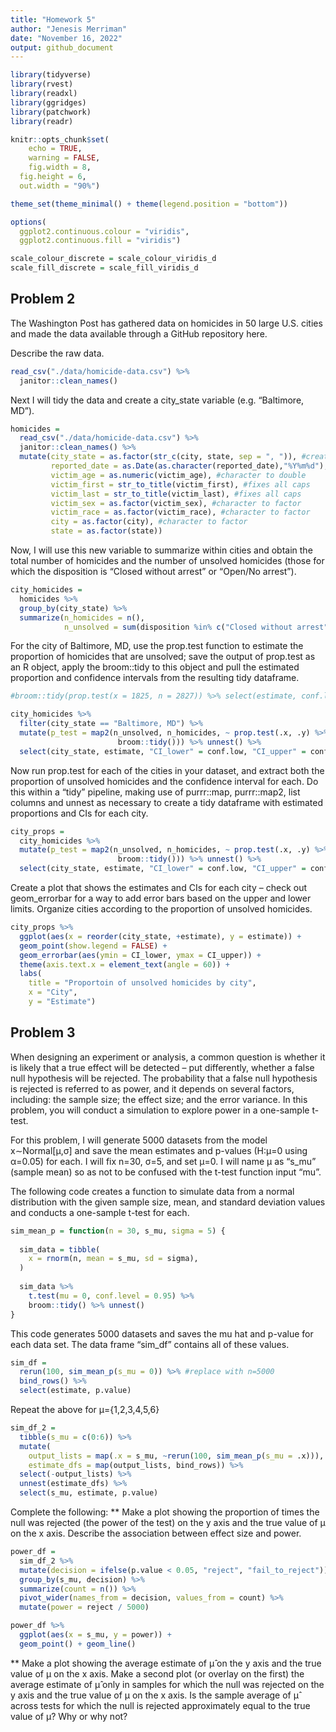 ```yaml
---
title: "Homework 5"
author: "Jenesis Merriman"
date: "November 16, 2022"
output: github_document
---
```


```r
library(tidyverse)
library(rvest)
library(readxl)
library(ggridges)
library(patchwork)
library(readr)

knitr::opts_chunk$set(
	echo = TRUE,
	warning = FALSE,
	fig.width = 8, 
  fig.height = 6,
  out.width = "90%")

theme_set(theme_minimal() + theme(legend.position = "bottom"))

options(
  ggplot2.continuous.colour = "viridis",
  ggplot2.continuous.fill = "viridis")

scale_colour_discrete = scale_colour_viridis_d
scale_fill_discrete = scale_fill_viridis_d
```

## Problem 2

The Washington Post has gathered data on homicides in 50 large U.S. cities and made the data available through a GitHub repository here. 

Describe the raw data. 
```r
read_csv("./data/homicide-data.csv") %>%
  janitor::clean_names()
```

Next I will tidy the data and create a city_state variable (e.g. “Baltimore, MD”).

```r
homicides =
  read_csv("./data/homicide-data.csv") %>%
  janitor::clean_names() %>%
  mutate(city_state = as.factor(str_c(city, state, sep = ", ")), #creates new variable
         reported_date = as.Date(as.character(reported_date),"%Y%m%d"), #date format
         victim_age = as.numeric(victim_age), #character to double
         victim_first = str_to_title(victim_first), #fixes all caps
         victim_last = str_to_title(victim_last), #fixes all caps
         victim_sex = as.factor(victim_sex), #character to factor
         victim_race = as.factor(victim_race), #character to factor
         city = as.factor(city), #character to factor
         state = as.factor(state))
```

Now, I will use this new variable to summarize within cities and obtain the total number of homicides and the number of unsolved homicides (those for which the disposition is “Closed without arrest” or “Open/No arrest”).

```r
city_homicides =
  homicides %>%
  group_by(city_state) %>%
  summarize(n_homicides = n(),
            n_unsolved = sum(disposition %in% c("Closed without arrest","Open/No arrest")))
```

For the city of Baltimore, MD, use the prop.test function to estimate the proportion of homicides that are unsolved; save the output of prop.test as an R object, apply the broom::tidy to this object and pull the estimated proportion and confidence intervals from the resulting tidy dataframe.

```r
#broom::tidy(prop.test(x = 1825, n = 2827)) %>% select(estimate, conf.low, conf.high)

city_homicides %>%
  filter(city_state == "Baltimore, MD") %>%
  mutate(p_test = map2(n_unsolved, n_homicides, ~ prop.test(.x, .y) %>%
                        broom::tidy())) %>% unnest() %>%
  select(city_state, estimate, "CI_lower" = conf.low, "CI_upper" = conf.high)
```
Now run prop.test for each of the cities in your dataset, and extract both the proportion of unsolved homicides and the confidence interval for each. Do this within a “tidy” pipeline, making use of purrr::map, purrr::map2, list columns and unnest as necessary to create a tidy dataframe with estimated proportions and CIs for each city.

```r
city_props =
  city_homicides %>%
  mutate(p_test = map2(n_unsolved, n_homicides, ~ prop.test(.x, .y) %>%
                        broom::tidy())) %>% unnest() %>%
  select(city_state, estimate, "CI_lower" = conf.low, "CI_upper" = conf.high)
```

Create a plot that shows the estimates and CIs for each city – check out geom_errorbar for a way to add error bars based on the upper and lower limits. Organize cities according to the proportion of unsolved homicides.

```r
city_props %>%
  ggplot(aes(x = reorder(city_state, +estimate), y = estimate)) +
  geom_point(show.legend = FALSE) +
  geom_errorbar(aes(ymin = CI_lower, ymax = CI_upper)) +
  theme(axis.text.x = element_text(angle = 60)) +
  labs(
    title = "Proportoin of unsolved homicides by city",
    x = "City",
    y = "Estimate")
```

## Problem 3
When designing an experiment or analysis, a common question is whether it is likely that a true effect will be detected – put differently, whether a false null hypothesis will be rejected. The probability that a false null hypothesis is rejected is referred to as power, and it depends on several factors, including: the sample size; the effect size; and the error variance. In this problem, you will conduct a simulation to explore power in a one-sample t-test.

For this problem, I will generate 5000 datasets from the model x∼Normal[μ,σ] and save the mean estimates and p-values (H:μ=0 using α=0.05) for each. I will fix n=30, σ=5, and set μ=0. I will name μ as "s_mu" (sample mean) so as not to be confused with the t-test function input "mu".

The following code creates a function to simulate data from a normal distribution with the given sample size, mean, and standard deviation values and conducts a one-sample t-test for each.

```r
sim_mean_p = function(n = 30, s_mu, sigma = 5) {
  
  sim_data = tibble(
    x = rnorm(n, mean = s_mu, sd = sigma),
  )
  
  sim_data %>% 
    t.test(mu = 0, conf.level = 0.95) %>%
    broom::tidy() %>% unnest()
}
```

This code generates 5000 datasets and saves the mu hat and p-value for each data set. The data frame "sim_df" contains all of these values.

```r
sim_df = 
  rerun(100, sim_mean_p(s_mu = 0)) %>% #replace with n=5000
  bind_rows() %>% 
  select(estimate, p.value)
```

Repeat the above for μ={1,2,3,4,5,6}

```r
sim_df_2 = 
  tibble(s_mu = c(0:6)) %>% 
  mutate(
    output_lists = map(.x = s_mu, ~rerun(100, sim_mean_p(s_mu = .x))), #replace with 5000
    estimate_dfs = map(output_lists, bind_rows)) %>% 
  select(-output_lists) %>% 
  unnest(estimate_dfs) %>%
  select(s_mu, estimate, p.value)
```

Complete the following:
** Make a plot showing the proportion of times the null was rejected (the power of the test) on the y axis and the true value of μ on the x axis. Describe the association between effect size and power.

```r
power_df = 
  sim_df_2 %>%
  mutate(decision = ifelse(p.value < 0.05, "reject", "fail_to_reject")) %>%
  group_by(s_mu, decision) %>%
  summarize(count = n()) %>%
  pivot_wider(names_from = decision, values_from = count) %>%
  mutate(power = reject / 5000)

power_df %>%
  ggplot(aes(x = s_mu, y = power)) + 
  geom_point() + geom_line()
```

** Make a plot showing the average estimate of μ̂  on the y axis and the true value of μ on the x axis. Make a second plot (or overlay on the first) the average estimate of μ̂  only in samples for which the null was rejected on the y axis and the true value of μ on the x axis. Is the sample average of μ̂  across tests for which the null is rejected approximately equal to the true value of μ? Why or why not?

```r

```

